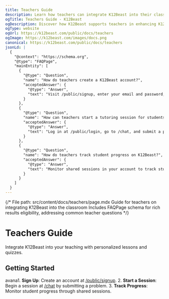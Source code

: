 ```yaml
---
title: Teachers Guide
description: Learn how teachers can integrate K12Beast into their classroom activities.
ogTitle: Teachers Guide - K12Beast
ogDescription: Discover how K12Beast supports teachers in enhancing K12 education with personalized lessons and quizzes.
ogType: website
ogUrl: https://k12beast.com/public/docs/teachers
ogImage: https://k12beast.com/images/docs.png
canonical: https://k12beast.com/public/docs/teachers
jsonLd: |
  {
    "@context": "https://schema.org",
    "@type": "FAQPage",
    "mainEntity": [
      {
        "@type": "Question",
        "name": "How do teachers create a K12Beast account?",
        "acceptedAnswer": {
          "@type": "Answer",
          "text": "Visit /public/signup, enter your email and password, and verify your account via the confirmation email."
        }
      },
      {
        "@type": "Question",
        "name": "How can teachers start a tutoring session for students on K12Beast?",
        "acceptedAnswer": {
          "@type": "Answer",
          "text": "Log in at /public/login, go to /chat, and submit a problem to begin a personalized tutoring session for your students."
        }
      },
      {
        "@type": "Question",
        "name": "How do teachers track student progress on K12Beast?",
        "acceptedAnswer": {
          "@type": "Answer",
          "text": "Monitor shared sessions in your account to track student improvement and learning outcomes."
        }
      }
    ]
  }
---
```


{/*
  File path: src/content/docs/teachers/page.mdx
  Guide for teachers on integrating K12Beast into the classroom
  Includes FAQPage schema for rich results eligibility, addressing common teacher questions
*/}

# Teachers Guide

Integrate K12Beast into your teaching with personalized lessons and quizzes.

## Getting Started

avana1. **Sign Up**: Create an account at [/public/signup](/public/signup).
2. **Start a Session**: Begin a session at [/chat](/chat) by submitting a problem.
3. **Track Progress**: Monitor student progress through shared sessions.